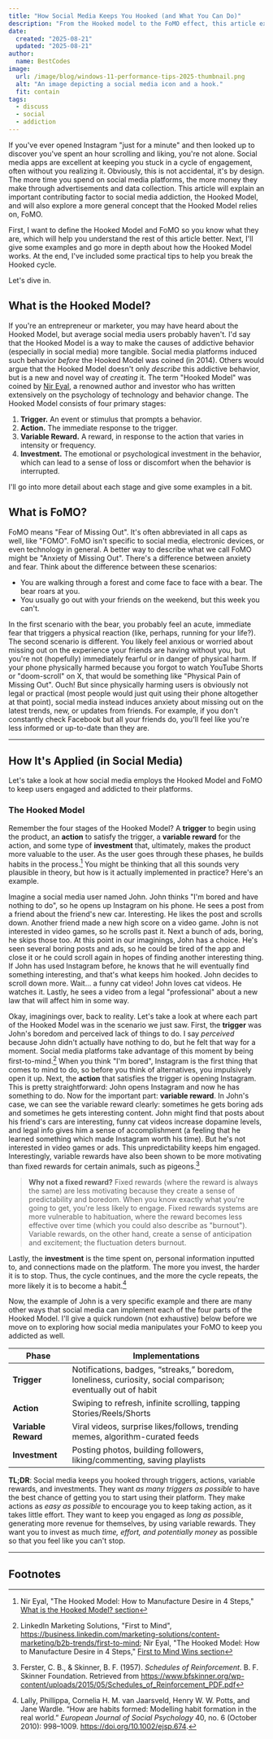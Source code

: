 ```yaml
---
title: "How Social Media Keeps You Hooked (and What You Can Do)"
description: "From the Hooked model to the FoMO effect, this article explores the psychology behind social media addiction and provides practical tips for overcoming it."
date:
  created: "2025-08-21"
  updated: "2025-08-21"
author:
  name: BestCodes
image:
  url: /image/blog/windows-11-performance-tips-2025-thumbnail.png
  alt: "An image depicting a social media icon and a hook."
  fit: contain
tags:
  - discuss
  - social
  - addiction
---
```


If you've ever opened Instagram "just for a minute" and then looked up to discover you've spent an hour scrolling and liking, you're not alone. Social media apps are excellent at keeping you stuck in a cycle of engagement, often without you realizing it. Obviously, this is not accidental, it's by design. The more time you spend on social media platforms, the more money they make through advertisements and data collection.
This article will explain an important contributing factor to social media addiction, the Hooked Model, and will also explore a more general concept that the Hooked Model relies on, FoMO.

First, I want to define the Hooked Model and FoMO so you know what they are, which will help you understand the rest of this article better. Next, I'll give some examples and go more in depth about how the Hooked Model works. At the end, I've included some practical tips to help you break the Hooked cycle.

Let's dive in.

## What is the Hooked Model?

If you're an entrepreneur or marketer, you may have heard about the Hooked Model, but average social media users probably haven't.
I'd say that the Hooked Model is a way to make the causes of addictive behavior (especially in social media) more tangible. Social media platforms induced such behavior _before_ the Hooked Model was coined (in 2014). Others would argue that the Hooked Model doesn't only _describe_ this addictive behavior, but is a new and novel way of _creating_ it. The term "Hooked Model" was coined by [Nir Eyal](https://www.nirandfar.com), a renowned author and investor who has written extensively on the psychology of technology and behavior change.
The Hooked Model consists of four primary stages:

1. **Trigger.** An event or stimulus that prompts a behavior.
2. **Action.** The immediate response to the trigger.
3. **Variable Reward.** A reward, in response to the action that varies in intensity or frequency.
4. **Investment.** The emotional or psychological investment in the behavior, which can lead to a sense of loss or discomfort when the behavior is interrupted.

I'll go into more detail about each stage and give some examples in a bit.

## What is FoMO?

FoMO means "Fear of Missing Out". It's often abbreviated in all caps as well, like "FOMO".
FoMO isn't specific to social media, electronic devices, or even technology in general. A better way to describe what we call FoMO might be "Anxiety of Missing Out".
There's a difference between anxiety and fear. Think about the difference between these scenarios:

- You are walking through a forest and come face to face with a bear. The bear roars at you.
- You usually go out with your friends on the weekend, but this week you can't.

In the first scenario with the bear, you probably feel an acute, immediate fear that triggers a physical reaction (like, perhaps, running for your life?). The second scenario is different. You likely feel anxious or worried about missing out on the experience your friends are having without you, but you're not (hopefully) immediately fearful or in danger of physical harm.
If your phone physically harmed because you forgot to watch YouTube Shorts or "doom-scroll" on X, that would be something like "Physical Pain of Missing Out". Ouch! But since physically harming users is obviously not legal or practical (most people would just quit using their phone altogether at that point), social media instead induces anxiety about missing out on the latest trends, new, or updates from friends. For example, if you don't constantly check Facebook but all your friends do, you'll feel like you're less informed or up-to-date than they are.

---

## How It's Applied (in Social Media)

Let's take a look at how social media employs the Hooked Model and FoMO to keep users engaged and addicted to their platforms.

### The Hooked Model

Remember the four stages of the Hooked Model? A **trigger** to begin using the product, an **action** to satisfy the trigger, a **variable reward** for the action, and some type of **investment** that, ultimately, makes the product more valuable to the user. As the user goes through these phases, he builds habits in the process.[^1]
You might be thinking that all this sounds very plausible in theory, but how is it actually implemented in practice? Here's an example.

Imagine a social media user named John. John thinks "I'm bored and have nothing to do", so he opens up Instagram on his phone. He sees a post from a friend about the friend's new car. Interesting. He likes the post and scrolls down. Another friend made a new high score on a video game. John is not interested in video games, so he scrolls past it. Next a bunch of ads, boring, he skips those too.
At this point in our imaginings, John has a choice. He's seen several boring posts and ads, so he could be tired of the app and close it or he could scroll again in hopes of finding another interesting thing. If John has used Instagram before, he knows that he will eventually find something interesting, and that's what keeps him hooked.
John decides to scroll down more. Wait... a funny cat video! John loves cat videos. He watches it. Lastly, he sees a video from a legal "professional" about a new law that will affect him in some way.

Okay, imaginings over, back to reality. Let's take a look at where each part of the Hooked Model was in the scenario we just saw.
First, the **trigger** was John's boredom and perceived lack of things to do. I say _perceived_ because John didn't actually have nothing to do, but he felt that way for a moment. Social media platforms take advantage of this moment by being first-to-mind.[^2] When you think "I'm bored", Instagram is the first thing that comes to mind to do, so before you think of alternatives, you impulsively open it up.
Next, the **action** that satisfies the trigger is opening Instagram. This is pretty straightforward: John opens Instagram and now he has something to do.
Now for the important part: **variable reward**. In John's case, we can see the variable reward clearly: sometimes he gets boring ads and sometimes he gets interesting content. John might find that posts about his friend's cars are interesting, funny cat videos increase dopamine levels, and legal info gives him a sense of accomplishment (a feeling that he learned something which made Instagram worth his time). But he's not interested in video games or ads. This unpredictability keeps him engaged.
Interestingly, variable rewards have also been shown to be more motivating than fixed rewards for certain animals, such as pigeons.[^3]

> **Why not a fixed reward?**
> Fixed rewards (where the reward is always the same) are less motivating because they create a sense of predictability and boredom. When you know exactly what you're going to get, you're less likely to engage. Fixed rewards systems are more vulnerable to habituation, where the reward becomes less effective over time (which you could also describe as "burnout"). Variable rewards, on the other hand, create a sense of anticipation and excitement; the fluctuation deters burnout.

Lastly, the **investment** is the time spent on, personal information inputted to, and connections made on the platform. The more you invest, the harder it is to stop.
Thus, the cycle continues, and the more the cycle repeats, the more likely it is to become a habit.[^4]

Now, the example of John is a very specific example and there are many other ways that social media can implement each of the four parts of the Hooked Model. I'll give a quick rundown (not exhaustive) below before we move on to exploring how social media manipulates your FoMO to keep you addicted as well.

| Phase               | Implementations                                                                                              |
| ------------------- | ------------------------------------------------------------------------------------------------------------ |
| **Trigger**         | Notifications, badges, “streaks,” boredom, loneliness, curiosity, social comparison; eventually out of habit |
| **Action**          | Swiping to refresh, infinite scrolling, tapping Stories/Reels/Shorts                                         |
| **Variable Reward** | Viral videos, surprise likes/follows, trending memes, algorithm-curated feeds                                |
| **Investment**      | Posting photos, building followers, liking/commenting, saving playlists                                      |

**TL;DR**: Social media keeps you hooked through triggers, actions, variable rewards, and investments. They want _as many triggers as possible_ to have the best chance of getting you to start using their platform. They make actions as _easy as possible_ to encourage you to keep taking action, as it takes little effort. They want to keep you engaged as _long as possible_, generating more revenue for themselves, by using variable rewards. They want you to invest as much _time, effort, and potentially money_ as possible so that you feel like you can't stop.

---

## Footnotes

[^1]: Nir Eyal, "The Hooked Model: How to Manufacture Desire in 4 Steps," [What is the Hooked Model? section](https://www.nirandfar.com/how-to-manufacture-desire/#:~:text=The%20Hooked%20Model%20is%20a,builds%20habits%20in%20the%20process.)

[^2]: LinkedIn Marketing Solutions, "First to Mind", https://business.linkedin.com/marketing-solutions/content-marketing/b2b-trends/first-to-mind; Nir Eyal, "The Hooked Model: How to Manufacture Desire in 4 Steps," [First to Mind Wins section](https://www.nirandfar.com/how-to-manufacture-desire/#:~:text=in%20the%20process.-,First%2Dto%2DMind%20Wins,-A%20company%20that)

[^3]: Ferster, C. B., & Skinner, B. F. (1957). _Schedules of Reinforcement_. B. F. Skinner Foundation. Retrieved from https://www.bfskinner.org/wp-content/uploads/2015/05/Schedules_of_Reinforcement_PDF.pdf

[^4]: Lally, Phillippa, Cornelia H. M. van Jaarsveld, Henry W. W. Potts, and Jane Wardle. “How are habits formed: Modelling habit formation in the real world.” _European Journal of Social Psychology_ 40, no. 6 (October 2010): 998–1009. https://doi.org/10.1002/ejsp.674.
